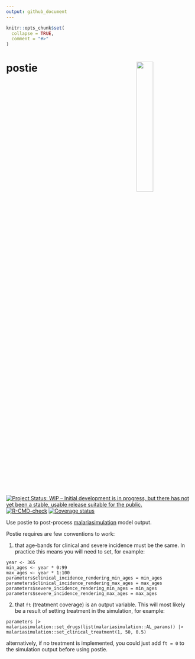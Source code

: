 ```yaml
---
output: github_document
---
```


<!-- README.md is generated from README.Rmd. Please edit that file -->

```r
knitr::opts_chunk$set(
  collapse = TRUE,
  comment = "#>"
)
```

# postie <img src="man/figures/Postie.png" align="right" width=30% height=30% />

<!-- badges: start -->
[![Project Status: WIP – Initial development is in progress, but there has not yet been a stable, usable release suitable for the public.](https://www.repostatus.org/badges/latest/wip.svg)](https://www.repostatus.org/#wip)
[![R-CMD-check](https://github.com/mrc-ide/postie/workflows/R-CMD-check/badge.svg)](https://github.com/mrc-ide/postie/actions)
[![Coverage status](https://codecov.io/gh/mrc-ide/postie/branch/main/graph/badge.svg)](https://codecov.io/github/mrc-ide/postie)
<!-- badges: end -->

Use postie to post-process [malariasimulation](https://mrc-ide.github.io/malariasimulation/) model output.

Postie requires are few conventions to work:

1. that age-bands for clinical and severe incidence must be the same.
In practice this means you will need to set, for example:

```
year <- 365
min_ages <- year * 0:99
max_ages <- year * 1:100
parameters$clinical_incidence_rendering_min_ages = min_ages
parameters$clinical_incidence_rendering_max_ages = max_ages
parameters$severe_incidence_rendering_min_ages = min_ages
parameters$severe_incidence_rendering_max_ages = max_ages
```

2. that `ft` (treatment coverage) is an output variable. This will most likely be
a result of setting treatment in the simulation, for example:

```
parameters |>
malariasimulation::set_drugs(list(malariasimulation::AL_params)) |>
malariasimulation::set_clinical_treatment(1, 50, 0.5)
```    

alternatively, if no treatment is implemented, you could just add `ft = 0` to the
simulation output before using postie.

